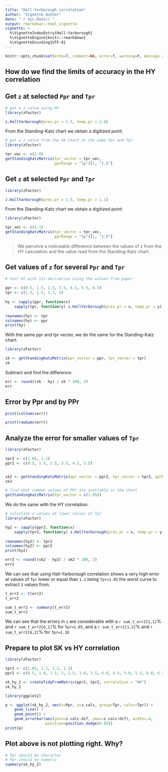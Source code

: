 ```yaml
---
title: "Hall-Yarborough correlation"
author: "Vignette Author"
date: "`r Sys.Date()`"
output: rmarkdown::html_vignette
vignette: >
  %\VignetteIndexEntry{Hall-Yarborough}
  %\VignetteEngine{knitr::rmarkdown}
  %\VignetteEncoding{UTF-8}
---
```


```r
knitr::opts_chunk$set(echo=T, comment=NA, error=T, warning=F, message = F, fig.align = 'center')
```


## How do we find the limits of accuracy in the HY correlation



## Get `z` at selected `Ppr` and `Tpr`

```r
# get a z value using HY
library(zFactor)

z.HallYarborough(pres.pr = 1.5, temp.pr = 2.0)
```

From the Standing-Katz chart we obtain a digitized point:

```r
# get a z value from the SK chart at the same Ppr and Tpr
library(zFactor)

tpr_vec <- c(2.0)
getStandingKatzMatrix(tpr_vector = tpr_vec, 
                      pprRange = "lp")[1, "1.5"]
```



## Get `z` at selected `Ppr` and `Tpr`

```r
library(zFactor)

z.HallYarborough(pres.pr = 1.5, temp.pr = 1.1)
```

From the Standing-Katz chart we obtain a digitized point:

```r
library(zFactor)

tpr_vec <- c(1.1)
getStandingKatzMatrix(tpr_vector = tpr_vec, 
                      pprRange = "lp")[1, "1.5"]
```

> We perceive a noticeable difference between the values of z from the HY calculation and the value read from the Standing-Katz chart.


## Get values of `z` for several `Ppr` and `Tpr`

```r
# test HY with 1st-derivative using the values from paper 
 
ppr <- c(0.5, 1.5, 2.5, 3.5, 4.5, 5.5, 6.5) 
tpr <- c(1.3, 1.5, 1.7, 2) 
 
hy <- sapply(ppr, function(x)  
    sapply(tpr, function(y) z.HallYarborough(pres.pr = x, temp.pr = y))) 
 
rownames(hy) <- tpr 
colnames(hy) <- ppr 
print(hy) 
```

With the same ppr and tpr vector, we do the same for the Standing-Katz chart:

```r
library(zFactor)

sk <- getStandingKatzMatrix(ppr_vector = ppr, tpr_vector = tpr)
sk
```

Subtract and find the difference:

```r
err <- round((sk - hy) / sk * 100, 2)
err
```

## Error by Ppr and by PPr

```r
print(colSums(err))
```

```r
print(rowSums(err))
```

## Analyze the error for smaller values of `Tpr`

```r
library(zFactor)

tpr2 <- c(1.05, 1.1) 
ppr2 <- c(0.5, 1.5, 2.5, 3.5, 4.5, 5.5) 


sk2 <- getStandingKatzMatrix(ppr_vector = ppr2, tpr_vector = tpr2, pprRange = "lp")
sk2
```

```r
# find what common values of PPr are available in the chart
getStandingKatzMatrix(tpr_vector = c(1.05))
```

We do the same with the HY correlation:

```r
# calculate z values at lower values of Tpr
library(zFactor)

hy2 <- sapply(ppr2, function(x)  
    sapply(tpr2, function(y) z.HallYarborough(pres.pr = x, temp.pr = y))) 
 
rownames(hy2) <- tpr2
colnames(hy2) <- ppr2
print(hy2)
```

```r
err2 <- round((sk2 - hy2) / sk2 * 100, 2)
err2
```

We can see that using Hall-Yarborough correlation shows a very high error at values of `Tpr` lower or equal than `1.1` being `Tpr=1.05` the worst curve to extract z values from.

```r
t_err2 <- t(err2)
t_err2
```


```r
sum_t_err2 <- summary(t_err2)
sum_t_err2
```

We can see that the errors in `z` are considerable with a `r sum_t_err2[1,1]`% and `r sum_t_err2[6,1]`% for `Tpr=1.05`, and a `r sum_t_err2[1,2]`% and `r sum_t_err2[6,2]`% for `Tpr=1.10`

## Prepare to plot SK vs HY correlation

```r
library(zFactor)

tpr2 <- c(1.05, 1.1, 1.2, 1.3) 
ppr2 <- c(0.5, 1.0, 1.5, 2, 2.5, 3.0, 3.5, 4.0, 4.5, 5.0, 5.5, 6.0, 6.5) 

sk_hy_2 <- createTidyFromMatrix(ppr2, tpr2, correlation = "HY")
sk_hy_2
```


```r
library(ggplot2)

p <- ggplot(sk_hy_2, aes(x=Ppr, y=z.calc, group=Tpr, color=Tpr)) +
    geom_line() +
    geom_point() +
    geom_errorbar(aes(ymin=z.calc-dif, ymax=z.calc+dif), width=.4,
                  position=position_dodge(0.05))
print(p)
```

## Plot above is not plotting right. Why?


```r
# Tpr should be character
# Ppr should be numeric
summary(sk_hy_2)
```

